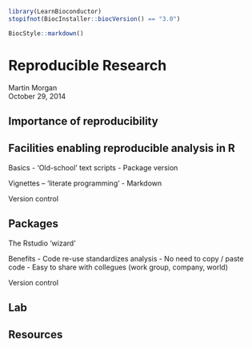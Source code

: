 <!--
%\VignetteIndexEntry{03.3 Reproducible Research}
%\VignettePackage{LearnBioconductor}
%\VignetteEngine{knitr::knitr}
-->

```r
library(LearnBioconductor)
stopifnot(BiocInstaller::biocVersion() == "3.0")
```

```r
BiocStyle::markdown()
```

# Reproducible Research

Martin Morgan<br/>
October 29, 2014

## Importance of reproducibility

## Facilities enabling reproducible analysis in R

Basics
- 'Old-school' text scripts
- Package version

Vignettes -- 'literate programming'
- Markdown

Version control

## Packages

The Rstudio 'wizard'

Benefits
- Code re-use standardizes analysis
- No need to copy / paste code
- Easy to share with collegues (work group, company, world)

Version control

## Lab

## Resources